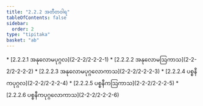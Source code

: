 ```yaml
---
title: "2.2.2 အတီတဝါရ"
tableOfContents: false
sidebar:
  order: 2
type: "tipitaka"
basket: "ab"
---
```



<DynamicBreadcrumb />



<TableOfContents>
* [2.2.2.1 အနုလောမပုဂ္ဂလ](2-2-2/2-2-2-1)
* [2.2.2.2 အနုလောမဩကာသ](2-2-2/2-2-2-2)
* [2.2.2.3 အနုလောမပုဂ္ဂလောကာသ](2-2-2/2-2-2-3)
* [2.2.2.4 ပစ္စနီကပုဂ္ဂလ](2-2-2/2-2-2-4)
* [2.2.2.5 ပစ္စနီကဩကာသ](2-2-2/2-2-2-5)
* [2.2.2.6 ပစ္စနီကပုဂ္ဂလောကာသ](2-2-2/2-2-2-6)
</TableOfContents>